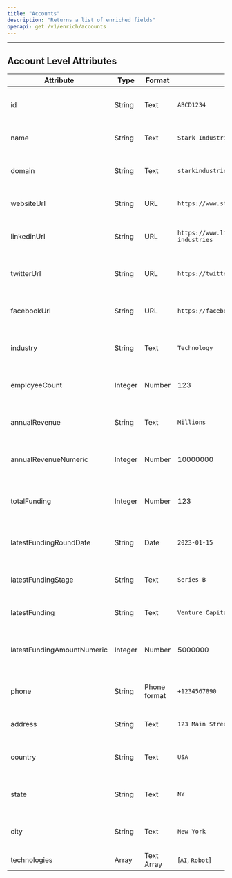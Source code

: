 ```yaml
---
title: "Accounts"
description: "Returns a list of enriched fields"
openapi: get /v1/enrich/accounts
---
```

---
## Account Level Attributes
| Attribute                    | Type       | Format         | Example                                  | Description                                    |
|------------------------------|------------|----------------|------------------------------------------|------------------------------------------------|
| id                           | String     | Text           | `ABCD1234`                               | Unique identifier for the record                |
| name                         | String     | Text           | `Stark Industries`                       | Name of the company                             |
| domain                       | String     | Text           | `starkindustries.com`                    | Domain associated with the company               |
| websiteUrl                   | String     | URL            | `https://www.starkindustries.com`       | Website URL of the company                      |
| linkedinUrl                  | String     | URL            | `https://www.linkedin.com/company/stark-industries`| LinkedIn profile URL of the company      |
| twitterUrl                   | String     | URL            | `https://twitter.com/stark_industries`  | Twitter profile URL of the company               |
| facebookUrl                  | String     | URL            | `https://facebook.com/starkindustries`  | Facebook profile URL of the company              |
| industry                     | String     | Text           | `Technology`                             | Industry or sector of the company                |
| employeeCount                | Integer    | Number         | 123                                      | Number of employees in the company               |
| annualRevenue                | String     | Text           | `Millions`                               | Annual revenue of the company                    |
| annualRevenueNumeric         | Integer    | Number         | 10000000                                 | Numeric value of the annual revenue              |
| totalFunding                 | Integer    | Number         | 123                                      | Total funding received by the company            |
| latestFundingRoundDate       | String     | Date           | `2023-01-15`                             | Date of the latest funding round                 |
| latestFundingStage           | String     | Text           | `Series B`                               | Stage of the latest funding round                |
| latestFunding                | String     | Text           | `Venture Capital`                        | Type of the latest funding                       |
| latestFundingAmountNumeric   | Integer    | Number         | 5000000                                  | Numeric value of the latest funding amount       |
| phone                        | String     | Phone format   | `+1234567890`                            | Phone number of the company                       |
| address                      | String     | Text           | `123 Main Street, New York, USA`         | Address of the company                            |
| country                      | String     | Text           | `USA`                                    | Country where the company is located              |
| state                        | String     | Text           | `NY`                                     | State or region of the company                    |
| city                         | String     | Text           | `New York`                               | City where the company is located                 |
| technologies                 | Array      | Text Array     | [`AI`, `Robot`]
